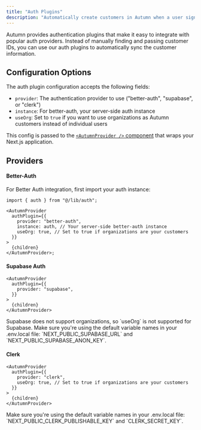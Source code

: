 ```yaml
---
title: "Auth Plugins"
description: "Automatically create customers in Autumn when a user signs up with our Next.js authentication plugins"
---
```


Autumn provides authentication plugins that make it easy to integrate with popular auth providers. Instead of manually finding and passing customer IDs, you can use our auth plugins to automatically sync the customer information.

## Configuration Options

The auth plugin configuration accepts the following fields:

- `provider`: The authentication provider to use ("better-auth", "supabase", or "clerk")
- `instance`: For better-auth, your server-side auth instance
- `useOrg`: Set to `true` if you want to use organizations as Autumn customers instead of individual users

This config is passed to the [`<AutumnProvider />` component](/quickstart/nextjs#3-set-up-%3Cautumnprovider%3E) that wraps your Next.js application.

## Providers

#### Better-Auth

For Better Auth integration, first import your auth instance:

```tsx
import { auth } from "@/lib/auth";

<AutumnProvider
  authPlugin={{
    provider: "better-auth",
    instance: auth, // Your server-side better-auth instance
    useOrg: true, // Set to true if organizations are your customers
  }}
>
  {children}
</AutumnProvider>;
```

#### Supabase Auth

```tsx
<AutumnProvider
  authPlugin={{
    provider: "supabase",
  }}
>
  {children}
</AutumnProvider>
```

<Note>
  Supabase does not support organizations, so `useOrg` is not supported for
  Supabase.
</Note>

<Warning>
  Make sure you're using the default variable names in your .env.local file:
  `NEXT_PUBLIC_SUPABASE_URL` and `NEXT_PUBLIC_SUPABASE_ANON_KEY`.
</Warning>

#### Clerk

```tsx
<AutumnProvider
  authPlugin={{
    provider: "clerk",
    useOrg: true, // Set to true if organizations are your customers
  }}
>
  {children}
</AutumnProvider>
```

<Warning>
  Make sure you're using the default variable names in your .env.local file:
  `NEXT_PUBLIC_CLERK_PUBLISHABLE_KEY` and `CLERK_SECRET_KEY`.
</Warning>
